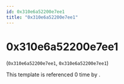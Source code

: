 ```yaml
---
id: 0x310e6a52200e7ee1
title: "0x310e6a52200e7ee1"
---
```


# 0x310e6a52200e7ee1
(`0x310e6a52200e7ee1`, `0x310e6a52200e7ee1`)

This template is referenced 0 time by .


